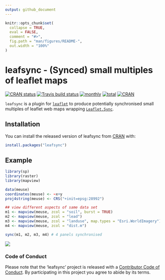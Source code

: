 ```yaml
---
output: github_document
---
```


<!-- README.md is generated from README.Rmd. Please edit that file -->

```r
knitr::opts_chunk$set(
  collapse = TRUE,
  eval = FALSE,
  comment = "#>",
  fig.path = "man/figures/README-",
  out.width = "100%"
)
```

# leafsync - (Synced) small multiples of leaflet maps

[![CRAN status](https://www.r-pkg.org/badges/version/leafsync)](https://cran.r-project.org/package=leafsync)
[![Travis build status](https://travis-ci.org/r-spatial/leafsync.svg?branch=master)](https://travis-ci.org/r-spatial/leafsync)
[![monthly](http://cranlogs.r-pkg.org/badges/leafsync)](https://www.rpackages.io/package/leafsync) 
[![total](http://cranlogs.r-pkg.org/badges/grand-total/leafsync)](https://www.rpackages.io/package/leafsync)
[![CRAN](http://www.r-pkg.org/badges/version/leafsync?color=009999)](https://cran.r-project.org/package=leafsync)

`leafsync` is a plugin for [`leaflet`](https://github.com/rstudio/leaflet) to produce potentially synchronised small multiples of leaflet web maps wrapping [`Leaflet.Sync`](https://github.com/jieter/Leaflet.Sync).


## Installation

You can install the released version of leafsync from [CRAN](https://CRAN.R-project.org) with:

``` r
install.packages("leafsync")
```

## Example

``` r
library(sp)
library(raster)
library(mapview)

data(meuse)
coordinates(meuse) <- ~x+y
proj4string(meuse) <- CRS("+init=epsg:28992")

## view different aspects of same data set
m1 <- mapview(meuse, zcol = "soil", burst = TRUE)
m2 <- mapview(meuse, zcol = "lead")
m3 <- mapview(meuse, zcol = "landuse", map.types = "Esri.WorldImagery")
m4 <- mapview(meuse, zcol = "dist.m")

sync(m1, m2, m3, m4) # 4 panels synchronised
```

![](man/figures/README-sync.png)

### Code of Conduct

Please note that the 'leafsync' project is released with a [Contributor Code of Conduct](CODE_OF_CONDUCT.md). By participating in this project you agree to abide by its terms.
